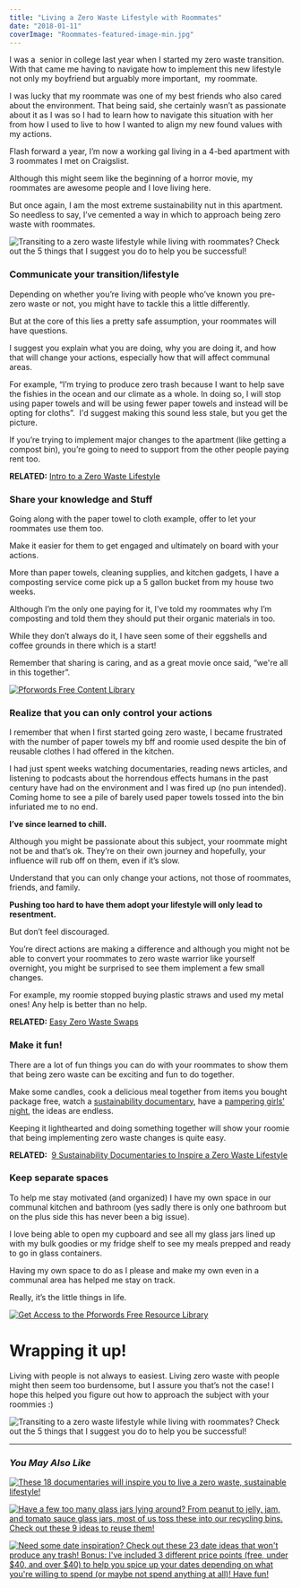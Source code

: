```yaml
---
title: "Living a Zero Waste Lifestyle with Roommates"
date: "2018-01-11"
coverImage: "Roommates-featured-image-min.jpg"
---
```


I was a  senior in college last year when I started my zero waste transition. With that came me having to navigate how to implement this new lifestyle not only my boyfriend but arguably more important,  my roommate.

I was lucky that my roommate was one of my best friends who also cared about the environment. That being said, she certainly wasn’t as passionate about it as I was so I had to learn how to navigate this situation with her from how I used to live to how I wanted to align my new found values with my actions.

Flash forward a year, I’m now a working gal living in a 4-bed apartment with 3 roommates I met on Craigslist.

Although this might seem like the beginning of a horror movie, my roommates are awesome people and I love living here. 

But once again, I am the most extreme sustainability nut in this apartment. So needless to say, I’ve cemented a way in which to approach being zero waste with roommates.

![Transiting to a zero waste lifestyle while living with roommates? Check out the 5 things that I suggest you do to help you be successful!](images/Roommates-featured-image-min-1024x762.jpg)

### Communicate your transition/lifestyle

Depending on whether you’re living with people who’ve known you pre-zero waste or not, you might have to tackle this a little differently.

But at the core of this lies a pretty safe assumption, your roommates will have questions.

I suggest you explain what you are doing, why you are doing it, and how that will change your actions, especially how that will affect communal areas.

For example, “I’m trying to produce zero trash because I want to help save the fishies in the ocean and our climate as a whole. In doing so, I will stop using paper towels and will be using fewer paper towels and instead will be opting for cloths”.  I'd suggest making this sound less stale, but you get the picture.

If you’re trying to implement major changes to the apartment (like getting a compost bin), you’re going to need to support from the other people paying rent too.

**RELATED:** [Intro to a Zero Waste Lifestyle](https://pforwords.com/intro-to-a-zero-waste-lifestyle/)

### Share your knowledge and Stuff

Going along with the paper towel to cloth example, offer to let your roommates use them too.

Make it easier for them to get engaged and ultimately on board with your actions.

More than paper towels, cleaning supplies, and kitchen gadgets, I have a composting service come pick up a 5 gallon bucket from my house two weeks.

Although I’m the only one paying for it, I’ve told my roommates why I’m composting and told them they should put their organic materials in too.

While they don’t always do it, I have seen some of their eggshells and coffee grounds in there which is a start!

Remember that sharing is caring, and as a great movie once said, “we're all in this together”.

[![Pforwords Free Content Library](images/Get-Access-1.png)](https://mailchi.mp/be227f5f5cdc/freeresources)

### Realize that you can only control your actions

I remember that when I first started going zero waste, I became frustrated with the number of paper towels my bff and roomie used despite the bin of reusable clothes I had offered in the kitchen.

I had just spent weeks watching documentaries, reading news articles, and listening to podcasts about the horrendous effects humans in the past century have had on the environment and I was fired up (no pun intended). Coming home to see a pile of barely used paper towels tossed into the bin infuriated me to no end.

**I’ve since learned to chill.**

Although you might be passionate about this subject, your roommate might not be and that’s ok. They’re on their own journey and hopefully, your influence will rub off on them, even if it’s slow.

Understand that you can only change your actions, not those of roommates, friends, and family.

**Pushing too hard to have them adopt your lifestyle will only lead to resentment.**

But don’t feel discouraged.

You’re direct actions are making a difference and although you might not be able to convert your roommates to zero waste warrior like yourself overnight, you might be surprised to see them implement a few small changes.

For example, my roomie stopped buying plastic straws and used my metal ones! Any help is better than no help.

**RELATED:** [Easy Zero Waste Swaps](https://pforwords.com/easy-zero-waste-swaps/)

### Make it fun!

There are a lot of fun things you can do with your roommates to show them that being zero waste can be exciting and fun to do together.

Make some candles, cook a delicious meal together from items you bought package free, watch a [sustainability documentary](https://pforwords.com/zero-waste-documentaries-9-documentaries-inspire-live-zero-waste-lifestyle/), have a [pampering girls’ night](https://pforwords.com/zero-waste-pamper-routine/), the ideas are endless.

Keeping it lighthearted and doing something together will show your roomie that being implementing zero waste changes is quite easy.

**RELATED:**  [9 Sustainability Documentaries to Inspire a Zero Waste Lifestyle](https://pforwords.com/zero-waste-documentaries-9-documentaries-inspire-live-zero-waste-lifestyle/)

### Keep separate spaces

To help me stay motivated (and organized) I have my own space in our communal kitchen and bathroom (yes sadly there is only one bathroom but on the plus side this has never been a big issue).

I love being able to open my cupboard and see all my glass jars lined up with my bulk goodies or my fridge shelf to see my meals prepped and ready to go in glass containers.

Having my own space to do as I please and make my own even in a communal area has helped me stay on track.

Really, it’s the little things in life.

[![Get Access to the Pforwords Free Resource Library](images/FREE-RESOURCE-LIBRARY-min.png)](https://mailchi.mp/be227f5f5cdc/freeresources)

# Wrapping it up!

Living with people is not always to easiest. Living zero waste with people might then seem too burdensome, but I assure you that’s not the case! I hope this helped you figure out how to approach the subject with your roommies :)

![Transiting to a zero waste lifestyle while living with roommates? Check out the 5 things that I suggest you do to help you be successful!](images/Roommates-1-min-684x1024.png)

* * *

### _You May Also Like_

[![These 18 documentaries will inspire you to live a zero waste, sustainable lifestyle!](images/Docs-min-1-684x1024.png)](https://pforwords.com/zero-waste-documentaries-9-documentaries-inspire-live-zero-waste-lifestyle/)

[![Have a few too many glass jars lying around? From peanut to jelly, jam, and tomato sauce glass jars, most of us toss these into our recycling bins. Check out these 9 ideas to reuse them!](images/glass-jars-1-min-684x1024.png)](https://pforwords.com/how-to-use-old-glass-jars/)

[![Need some date inspiration? Check out these 23 date ideas that won't produce any trash! Bonus: I've included 3 different price points (free, under $40, and over $40) to help you spice up your dates depending on what you're willing to spend (or maybe not spend anything at all)! Have fun!](images/date-ideas-min-684x1024.png)](https://pforwords.com/23-zero-waste-date-ideas/)
